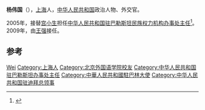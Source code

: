 '''杨伟国'''（{{bd|1951年|12月|}}），[[上海|上海]]人，[[中华人民共和国|中华人民共和国]]政治人物、外交官。

2005年，接替[[宫小生|宫小生]]担任[[中国驻巴勒斯坦大使列表|中华人民共和国驻巴勒斯坦民族权力机构办事处主任]]<ref>{{cite web|author=中华人民共和国外交部|title=中国驻巴勒斯坦历任大使|url=http://www.mfa.gov.cn/chn/pds/ziliao/wjrw/2167/2169/t9174.htm|publisher=中华人民共和国外交部|accessdate=2012-03-03}}</ref>。2009年，由[[王强_(外交官)|王强]]接任。

== 参考 ==
{{reflist}}

{{start box}}
{{s-dip}}
{{succession box|[[宫小生|宫小生]]|[[王强_(外交官)|王強]]|[[中国驻巴勒斯坦大使列表|中华人民共和国驻巴勒斯坦民族权力机构办事处主任]]|2005年11月－2009年11月}}
{{succession box|[[李志國|李志國]]|[[李琛_(外交官)|李琛]]|[[中國駐巴林大使列表|中華人民共和國駐巴林大使]]|2009年11月－2012年6月}}
{{end box}}
{{中国政治人物小作品}}

{{Authority control}}
{{DEFAULTSORT:Yang杨}}
[[Category:杨姓|Wei]]
[[Category:上海人|Category:上海人]]
[[Category:北京外国语学院校友|Category:北京外国语学院校友]]
[[Category:中华人民共和国驻巴勒斯坦办事处主任|Category:中华人民共和国驻巴勒斯坦办事处主任]]
[[Category:中華人民共和國駐巴林大使|Category:中華人民共和國駐巴林大使]]
[[Category:中华人民共和国驻迪拜总领事|Category:中华人民共和国驻迪拜总领事]]